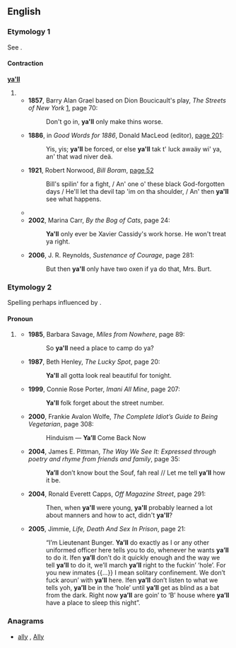 ==English==

===Etymology 1===
See {{term|ya|lang=en||you}}.

====Contraction====
'''[[ya]][['ll]]'''

# {{eye dialect of|you'll}}
#* '''1857''', Barry Alan Grael based on Dion Boucicault's play, ''The Streets of New York'' [http://books.google.com/books?id=dVr8FZH65foC], page 70:
#*: Don't go in, '''ya'll''' only make thins worse.
#* '''1886''', in ''Good Words for 1886'', Donald MacLeod (editor), [http://books.google.com/books?id=d4JMAAAAMAAJ&pg=PA201&dq=ya%27ll page 201]:
#*: Yis, yis; '''ya'll''' be forced, or else '''ya'll''' tak t' luck awaäy wi' ya, an' that wad niver deä.
#* '''1921''', Robert Norwood, ''Bill Boram'', [http://books.google.com/books?id=frIVwVBGcWEC&pg=PA52&dq=ya%27ll page 52]
#*: Bill's spilin' for a fight, / An' one o' these black God-forgotten days / He'll let tha devil tap 'im on tha shoulder, / An' then '''ya'll''' see what happens.
#* {{quote-book|#*|1985|V.C. Andrews|Heaven|page=243|isbn=0671729446|url=http://books.google.com/books?id=XJVw075VNtwC|
passage='''Ya'll''' like that. '''Ya'll''' come out smellin like a rose, looking like one, too.}}
#* '''2002''', Marina Carr, ''By the Bog of Cats'', page 24:
#*: '''Ya'll''' only ever be Xavier Cassidy's work horse. He won't treat ya right.
#* '''2006''', J. R. Reynolds, ''Sustenance of Courage'', page 281:
#*: But then '''ya'll''' only have two oxen if ya do that, Mrs. Burt.

===Etymology 2===
Spelling perhaps influenced by {{term|you'll|lang=en}}.

====Pronoun====
{{en-pron}}

# {{context|chiefly|AAVE|lang=en}} {{alternative form of|y'all|lang=en}}
#* '''1985''', Barbara Savage, ''Miles from Nowhere'', page 89:
#*: So '''ya'll''' need a place to camp do ya?
#* '''1987''', Beth Henley, ''The Lucky Spot'', page 20:
#*: '''Ya'll''' all gotta look real beautiful for tonight.
#* '''1999''', Connie Rose Porter, ''Imani All Mine'', page 207:
#*: '''Ya'll''' folk forget about the street number.
#* '''2000''', Frankie Avalon Wolfe, ''The Complete Idiot’s Guide to Being Vegetarian'', page 308:
#*: Hinduism — '''Ya’ll''' Come Back Now
#* '''2004''', James E. Pittman, ''The Way We See It: Expressed through poetry and rhyme from friends and family'', page 35:
#*: '''Ya’ll''' don’t know bout the Souf, fah real // Let me tell '''ya’ll''' how it be.
#* '''2004''', Ronald Everett Capps, ''Off Magazine Street'', page 291:
#*: Then, when '''ya'll''' were young, '''ya'll''' probably learned a lot about manners and how to act, didn't '''ya'll'''?
#* '''2005''', Jimmie, ''Life, Death And Sex In Prison'', page 21:
#*:“I’m Lieutenant Bunger. '''Ya’ll''' do exactly as I or any other uniformed officer here tells you to do, whenever he wants '''ya’ll''' to do it. Ifen '''ya’ll''' don’t do it quickly enough and the way we tell '''ya’ll''' to do it, we’ll march '''ya’ll''' right to the fuckin’ ‘hole’. For you new inmates {{...}} I mean solitary confinement. We don’t fuck aroun’ with '''ya’ll''' here. Ifen '''ya’ll''' don’t listen to what we tells yoh, '''ya’ll''' be in the ‘hole’ until '''ya’ll''' get as blind as a bat from the dark. Right now '''ya’ll''' are goin’ to ‘B’ house where '''ya’ll''' have a place to sleep this night”.

===Anagrams===
* [[ally#English|ally]] , [[Ally#English|Ally]]